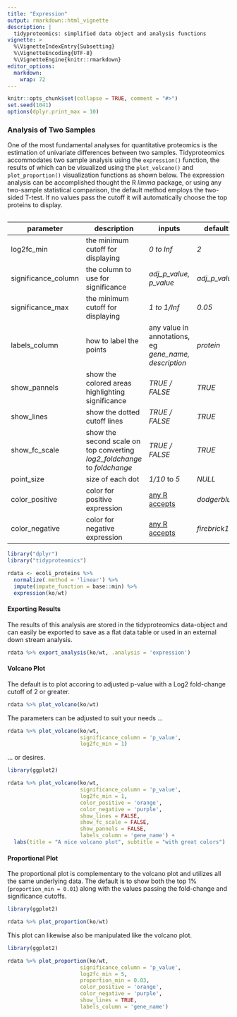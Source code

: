 ```yaml
---
title: "Expression"
output: rmarkdown::html_vignette
description: |
  tidyproteomics: simplified data object and analysis functions
vignette: >
  %\VignetteIndexEntry{Subsetting}
  %\VignetteEncoding{UTF-8}
  %\VignetteEngine{knitr::rmarkdown}
editor_options: 
  markdown: 
    wrap: 72
---
```


```r
knitr::opts_chunk$set(collapse = TRUE, comment = "#>")
set.seed(1041)
options(dplyr.print_max = 10)
```

### Analysis of Two Samples

One of the most fundamental analyses for quantitative proteomics is the
estimation of univariate differences between two samples. Tidyproteomics
accommodates two sample analysis using the `expression()` function, the
results of which can be visualized using the `plot_volcano()` and
`plot_proportion()` visualization functions as shown below. The
expression analysis can be accomplished thought the R *limma* package,
or using any two-sample statistical comparison, the default method
employs the two-sided T-test. If no values pass the cutoff it will
automatically choose the top proteins to display.

```r

```

| parameter           | description                                                               | inputs                                                | default        |
|---------------------|---------------------------------------------------------------------------|-------------------------------------------------------|----------------|
| log2fc_min          | the minimum cutoff for displaying                                         | *0 to Inf*                                            | *2*            |
| significance_column | the column to use for significance                                        | *adj_p\_value, p_value*                               | *adj_p\_value* |
| significance_max    | the minimum cutoff for displaying                                         | *1 to 1/Inf*                                          | *0.05*         |
| labels_column       | how to label the points                                                   | any value in annotations, eg *gene_name, description* | *protein*      |
| show_pannels        | show the colored areas highlighting significance                          | *TRUE / FALSE*                                        | *TRUE*         |
| show_lines          | show the dotted cutoff lines                                              | *TRUE / FALSE*                                        | *TRUE*         |
| show_fc_scale       | show the second scale on top converting *log2_foldchange* to *foldchange* | *TRUE / FALSE*                                        | *TRUE*         |
| point_size          | size of each dot                                                          | *1/10* to *5*                                         | *NULL*         |
| color_positive      | color for positive expression                                             | [any R accepts](https://r-charts.com/colors/)         | *dodgerblue*   |
| color_negative      | color for negative expression                                             | [any R accepts](https://r-charts.com/colors/)         | *firebrick1*   |

```r
library("dplyr")
library("tidyproteomics")

rdata <- ecoli_proteins %>% 
  normalize(.method = 'linear') %>%
  impute(impute_function = base::min) %>%
  expression(ko/wt)
```

#### Exporting Results

The results of this analysis are stored in the tidyproteomics
data-object and can easily be exported to save as a flat data table or
used in an external down stream analysis.

```r

rdata %>% export_analysis(ko/wt, .analysis = 'expression')
```

#### Volcano Plot

The default is to plot accoring to adjusted p-value with a Log2
fold-change cutoff of 2 or greater.

```r

rdata %>% plot_volcano(ko/wt)
```

The parameters can be adjusted to suit your needs ...

```r

rdata %>% plot_volcano(ko/wt,
                       significance_column = 'p_value',
                       log2fc_min = 1)
```

... or desires.

```r
library(ggplot2)

rdata %>% plot_volcano(ko/wt,
                       significance_column = 'p_value',
                       log2fc_min = 1,
                       color_positive = 'orange',
                       color_negative = 'purple',
                       show_lines = FALSE,
                       show_fc_scale = FALSE,
                       show_pannels = FALSE,
                       labels_column = 'gene_name') +
  labs(title = "A nice volcano plot", subtitle = "with great colors")
```

#### Proportional Plot

The proportional plot is complementary to the volcano plot and utilizes
all the same underlying data. The default is to show both the top 1%
(`proportion_min = 0.01`) along with the values passing the fold-change
and significance cutoffs.

```r
library(ggplot2)

rdata %>% plot_proportion(ko/wt)
```

This plot can likewise also be manipulated like the volcano plot.

```r
library(ggplot2)

rdata %>% plot_proportion(ko/wt,
                       significance_column = 'p_value',
                       log2fc_min = 5,
                       proportion_min = 0.03,
                       color_positive = 'orange',
                       color_negative = 'purple',
                       show_lines = TRUE,
                       labels_column = 'gene_name')

```
